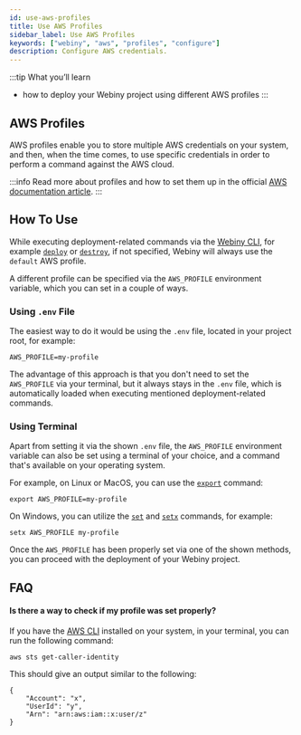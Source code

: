 ```yaml
---
id: use-aws-profiles
title: Use AWS Profiles
sidebar_label: Use AWS Profiles
keywords: ["webiny", "aws", "profiles", "configure"]
description: Configure AWS credentials.
---
```


:::tip What you’ll learn

- how to deploy your Webiny project using different AWS profiles
:::

## AWS Profiles

AWS profiles enable you to store multiple AWS credentials on your system, and then, when the time comes, to use specific credentials in order to perform a command against the AWS cloud.

:::info
Read more about profiles and how to set them up in the official [AWS documentation article](https://docs.aws.amazon.com/cli/latest/userguide/cli-configure-profiles.html).
:::

## How To Use

While executing deployment-related commands via the [Webiny CLI](/docs/key-topics/webiny-cli), for example [`deploy`](/docs/how-to-guides/deployment/deploy-your-project) or [`destroy`](/docs/how-to-guides/deployment/destroy-cloud-infrastructure), if not specified, Webiny will always use the `default` AWS profile.

A different profile can be specified via the `AWS_PROFILE` environment variable, which you can set in a couple of ways.

### Using `.env` File
The easiest way to do it would be using the `.env` file, located in your project root, for example:

```console title=".env"
AWS_PROFILE=my-profile
```

The advantage of this approach is that you don't need to set the `AWS_PROFILE` via your terminal, but it always stays in the `.env` file, which is automatically loaded when executing mentioned deployment-related commands.


### Using Terminal
Apart from setting it via the shown `.env` file, the `AWS_PROFILE` environment variable can also be set using a terminal of your choice, and a command that's available on your operating system.

For example, on Linux or MacOS, you can use the [`export`](https://www.geeksforgeeks.org/export-command-in-linux-with-examples/) command:

```
export AWS_PROFILE=my-profile
```

On Windows, you can utilize the [`set`](https://docs.microsoft.com/en-us/windows-server/administration/windows-commands/set_1) and [`setx`](https://docs.microsoft.com/en-us/windows-server/administration/windows-commands/setx) commands, for example:

```
setx AWS_PROFILE my-profile
```



Once the `AWS_PROFILE` has been properly set via one of the shown methods, you can proceed with the deployment of your Webiny project.

## FAQ

#### Is there a way to check if my profile was set properly?

If you have the [AWS CLI](https://docs.aws.amazon.com/cli/latest/userguide/cli-chap-welcome.html) installed on your system, in your terminal, you can run the following command:

```
aws sts get-caller-identity
```

This should give an output similar to the following:

```
{
    "Account": "x",
    "UserId": "y",
    "Arn": "arn:aws:iam::x:user/z"
}
```
